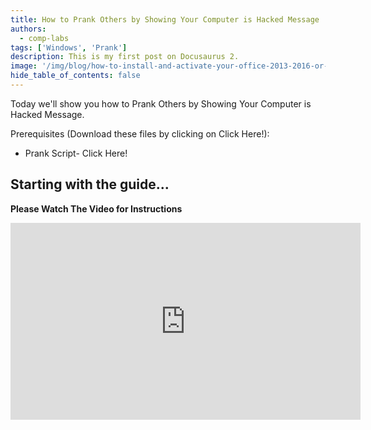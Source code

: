 ```yaml
---
title: How to Prank Others by Showing Your Computer is Hacked Message
authors:
  - comp-labs
tags: ['Windows', 'Prank']
description: This is my first post on Docusaurus 2.
image: '/img/blog/how-to-install-and-activate-your-office-2013-2016-or-2019-for-free.jpg'
hide_table_of_contents: false
---
```


Today we'll show you how to Prank Others by Showing Your Computer is Hacked Message.
<!-- truncate -->

Prerequisites (Download these files by clicking on Click Here!):

- Prank Script- Click Here!

## Starting with the guide...

**Please Watch The Video for Instructions**

<iframe width="560" height="315" src="https://www.youtube.com/embed/krqDiUuNd4g" frameborder="0" allow="accelerometer; autoplay; encrypted-media; gyroscope; picture-in-picture" allowfullscreen></iframe>
